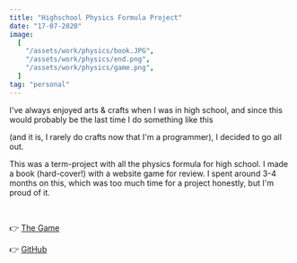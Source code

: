 ```yaml
---
title: "Highschool Physics Formula Project"
date: "17-07-2020"
image:
  [
    "/assets/work/physics/book.JPG",
    "/assets/work/physics/end.png",
    "/assets/work/physics/game.png",
  ]
tag: "personal"
---
```


I've always enjoyed arts & crafts when I was in high school, and since this would probably be the last time
I do something like this

(and it is, I rarely do crafts now that I'm a programmer), I decided to go all out.

This was a term-project with all the physics formula for high school. I made a book (hard-cover!) with
a website game for review. I spent around 3-4 months on this, which was too much time for a project
honestly, but I'm proud of it.

&nbsp;

👉 [The Game](https://physics-spells.netlify.app/)

👉 [GitHub](https://github.com/QuadieZ/physics-spells)
